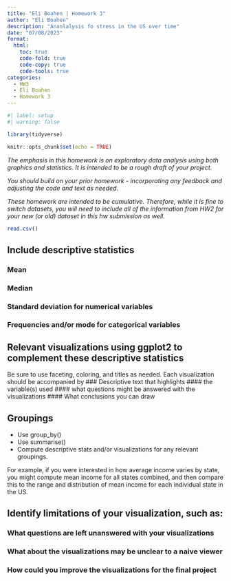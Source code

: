 ```yaml
---
title: "Eli Boahen | Homework 3"
author: "Eli Boahen"
description: "Ananlalysis fo stress in the US over time"
date: "07/08/2023"
format:
  html:
    toc: true
    code-fold: true
    code-copy: true
    code-tools: true
categories:
  - HW3
  - Eli Boahen
  - Homework 3
---
```


```r
#| label: setup
#| warning: false

library(tidyverse)

knitr::opts_chunk$set(echo = TRUE)
```

*The emphasis in this homework is on exploratory data analysis using both graphics and statistics. It is intended to be a rough draft of your project.*

*You should build on your prior homework - incorporating any feedback and adjusting the code and text as needed.*

*These homework are intended to be cumulative. Therefore, while it is fine to switch datasets, you will need to include all of the information from HW2 for your new (or old) dataset in this hw submission as well.*

```r
read.csv()
```


## Include descriptive statistics

### Mean
### Median
### Standard deviation for numerical variables
### Frequencies and/or mode for categorical variables

## Relevant visualizations using ggplot2 to complement these descriptive statistics
Be sure to use faceting, coloring, and titles as needed. Each visualization should be accompanied by
### Descriptive text that highlights
#### the variable(s) used
#### what questions might be answered with the visualizations
#### What conclusions you can draw

## Groupings
- Use group_by()
- Use summarise()
- Compute descriptive stats and/or visualizations for any relevant groupings.

:::{callout-tip}
For example, if you were interested in how average income varies by state, you might compute mean income for all states combined, and then compare this to the range and distribution of mean income for each individual state in the US.
:::

## Identify limitations of your visualization, such as:

### What questions are left unanswered with your visualizations
### What about the visualizations may be unclear to a naive viewer
### How could you improve the visualizations for the final project
 
 
 